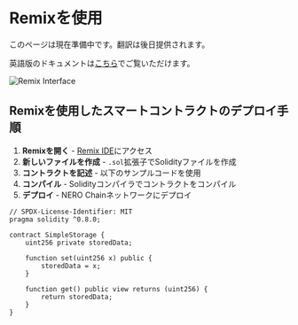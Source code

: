 # Remixを使用

このページは現在準備中です。翻訳は後日提供されます。

英語版のドキュメントは[こちら](/en/tutorials/first-contract/using-remix)でご覧いただけます。

<div className="flex justify-center my-8">
  <img src="/assets/remix-interface.png" alt="Remix Interface" className="rounded-lg shadow-md max-w-full" />
</div>

## Remixを使用したスマートコントラクトのデプロイ手順

1. **Remixを開く** - [Remix IDE](https://remix.ethereum.org/)にアクセス
2. **新しいファイルを作成** - `.sol`拡張子でSolidityファイルを作成
3. **コントラクトを記述** - 以下のサンプルコードを使用
4. **コンパイル** - Solidityコンパイラでコントラクトをコンパイル
5. **デプロイ** - NERO Chainネットワークにデプロイ

```solidity
// SPDX-License-Identifier: MIT
pragma solidity ^0.8.0;

contract SimpleStorage {
    uint256 private storedData;
    
    function set(uint256 x) public {
        storedData = x;
    }
    
    function get() public view returns (uint256) {
        return storedData;
    }
}
``` 